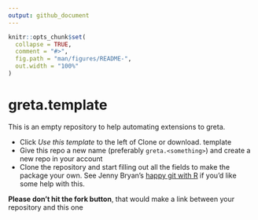 ```yaml
---
output: github_document
---
```


<!-- README.md is generated from README.Rmd. Please edit that file -->

```r
knitr::opts_chunk$set(
  collapse = TRUE,
  comment = "#>",
  fig.path = "man/figures/README-",
  out.width = "100%"
)
```
# greta.template

<!-- badges: start -->
<!-- use usethis::use_travis() to find the badge for your repo -->
<!-- badges: end -->

This is an empty repository to help automating extensions to greta.

 - Click *Use this template* to the left of Clone or download. template
 - Give this repo a new name (preferably `greta.<something>`) and create a new repo in your account
 - Clone the repository and start filling out all the fields to make the package your own. See Jenny Bryan's [happy git with R](https://happygitwithr.com/push-pull-github.html) if you'd like some help with this.

**Please don't hit the fork button**, that would make a link between your repository and this one

